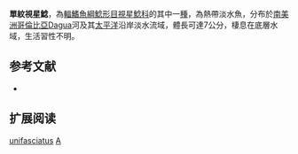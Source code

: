 {{Speciesbox
| name = 單紋視星鯰
| image = 
| image_width = 250px
| image_caption = 
| status = NE
| status_system = IUCN3.1
| genus = Astroblepus
| species = unifasciatus
| authority = [[Eigenmann|Eigenmann]], 1912
| synonyms = *''Cyclopium unifasciatum '',Eigenmann, 1912 
}}

'''單紋視星鯰'''，為[[輻鰭魚綱|輻鰭魚綱]][[鯰形目|鯰形目]][[視星鯰科|視星鯰科]]的其中一[[種|種]]，為熱帶淡水魚，分布於[[南美洲|南美洲]][[哥倫比亞|哥倫比亞]]Dagua河及其[[太平洋|太平洋]]沿岸淡水流域，體長可達7公分，棲息在底層水域，生活習性不明。

==参考文献==
*{{FishBase_species|genus=Astroblepus|species=unifasciatus |year=2014|month=11}}

== 扩展阅读 ==
{{refbegin}}
{{wikispecies-inline|Astroblepus unifasciatus|單紋視星鯰}}
{{refend}}
{{Taxonbar|from=Q2918335}}

[[Category:視星鯰屬|unifasciatus]]
[[Category:1912年描述的魚類|A]]